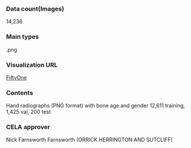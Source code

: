### Data count\(Images\)
14,236

### Main types
.png

### Visualization URL
[FiftyOne](http://10.249.238.11:2382/datasets/segmed_delivery_1_centaur_test_roi_v3)

### Contents
Hand radiographs (PNG format) with bone age and gender 12,611 training, 1,425 val, 200 test

### CELA approver
Nick Farnsworth Farnsworth (ORRICK HERRINGTON AND SUTCLIFF)